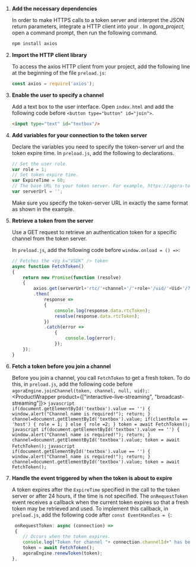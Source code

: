 <PlatformWrapper platform="electron">
    
1.  **Add the necessary dependencies**

    In order to make HTTPS calls to a token server and interpret the JSON return parameters, integrate a HTTP client into your <Vpl k="CLIENT" />. In *agora\_project*, open a command prompt, then run the following command.

    ``` bash
    npm install axios
    ```

2.  **Import the HTTP client library**

    To access the axios HTTP client from your project, add the following line at the beginning of the file `preload.js`:

    ``` javascript
    const axios = require('axios');
    ```

3.  **Enable the user to specify a channel**

    Add a text box to the user interface. Open `index.html` and add the following code before `<button type="button" id="join">`.

    ``` html
    <input type="text" id="textbox"/>
    ```

4.  **Add variables for your connection to the token server**

    Declare the variables you need to specify the token-server url and the token expire time. In `preload.js`, add the following to declarations.
    ``` javascript
    // Set the user role.
    var role = 1;
    // Set token expire time.
    var ExpireTime = 60;
    // The base URL to your token server. For example, https://agora-token-service-production-92ff.up.railway.app".
    var serverUrl = '';
    ```
    Make sure you specify the token-server URL in exactly the same format as shown in the example.

5.  **Retrieve a token from the server**

    Use a GET request to retrieve an authentication token for a specific channel from the token server.

    In `preload.js`, add the following code before `window.onload = () =>`:

    ```javascript
    // Fetches the <Vg k="VSDK" /> token
    async function FetchToken()
    {
        return new Promise(function (resolve)
        {
            axios.get(serverUrl+'rtc/'+channel+'/'+role+'/uid/'+Uid+'/?expiry='+ExpireTime)
            .then(
                response =>
                {
                    console.log(response.data.rtcToken);
                    resolve(response.data.rtcToken);
                })
                .catch(error =>
                    {
                        console.log(error);
                    });
        });
    }
    ```

6.  **Fetch a token before you join a channel**

    Before you join a channel, you call `FetchToken` to get a fresh token. To do this, in `preload.js`, add the following code before `agoraEngine.joinChannel(token, channel, null, uid);`:
    <ProductWrapper product={["interactive-live-streaming", "broadcast-streaming"]}>
        ``` javascript
        if(document.getElementById('textbox').value == '')
        {
            window.alert("Channel name is required!");
            return;
        }
        channel=document.getElementById('textbox').value;
         if(clientRole == 'host')
        {
            role = 1;
        }
        else
        {
            role =2;
        }
        token = await FetchToken();
        ```
    </ProductWrapper>
    <ProductWrapper product="video-calling">
        ``` javascript
        if(document.getElementById('textbox').value == '')
        {
            window.alert("Channel name is required!");
            return;
        }
        channel=document.getElementById('textbox').value;
        token = await FetchToken();
        ```
    </ProductWrapper>
    <ProductWrapper product="voice-calling">
        ``` javascript
        if(document.getElementById('textbox').value == '')
        {
            window.alert("Channel name is required!");
            return;
        }
        channel=document.getElementById('textbox').value;
        token = await FetchToken();
        ```
    </ProductWrapper>

7.  **Handle the event triggered by <Vg k="AGORA_BACKEND" /> when the token is about to expire**

    A token expires after the `ExpireTime` specified in the call to the token server or after 24 hours, if the time is not specified. The `onRequestToken` event receives a callback when the current token expires so that a fresh token may be retrieved and used. To implement this callback, in `preload.js`, add the following code after `const EventHandles = {`:

    ``` javascript
     onRequestToken: async (connection) =>
     {
        // Occurs when the token expires.
        console.log("Token for channel "+ connection.channelId+" has been expired");
        token = await FetchToken();
        agoraEngine.renewToken(token);
    },
    ```
</PlatformWrapper>
